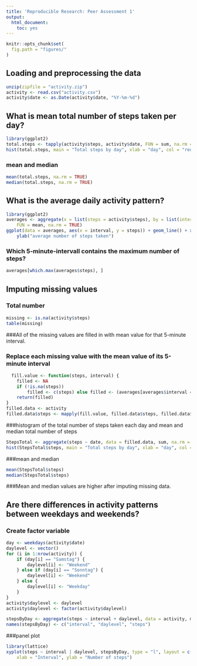 ---
title: 'Reproducible Research: Peer Assessment 1'
output: 
  html_document: 
    toc: yes
---
```{r opts, echo = FALSE}
knitr::opts_chunk$set(
  fig.path = "figures/"
)
```


## Loading and preprocessing the data

```{r}


unzip(zipfile = "activity.zip")
activity <- read.csv("activity.csv")
activity$date <- as.Date(activity$date, "%Y-%m-%d")
```

## What is mean total number of steps taken per day?
```{r}
library(ggplot2)
total.steps <- tapply(activity$steps, activity$date, FUN = sum, na.rm = TRUE)
hist(total.steps, main = "Total steps by day", xlab = "day", col = "red")
```
### mean and median
```{r}
mean(total.steps, na.rm = TRUE)
median(total.steps, na.rm = TRUE)
```

## What is the average daily activity pattern?
```{r}
library(ggplot2)
averages <- aggregate(x = list(steps = activity$steps), by = list(interval = activity$interval), 
    FUN = mean, na.rm = TRUE)
ggplot(data = averages, aes(x = interval, y = steps)) + geom_line() + xlab("5-minute interval") + 
    ylab("average number of steps taken")
```

### Which 5-minute-intervall contains the maximum number of steps?
```{r}
averages[which.max(averages$steps), ]
```

## Imputing missing values

### Total number
```{r}
missing <- is.na(activity$steps)
table(missing)
```
###All of the missing values are filled in with mean value for that 5-minute interval.

### Replace each missing value with the mean value of its 5-minute interval
```{r}
  fill.value <- function(steps, interval) {
    filled <- NA
    if (!is.na(steps)) 
        filled <- c(steps) else filled <- (averages[averages$interval == interval, "steps"])
    return(filled)
}
filled.data <- activity
filled.data$steps <- mapply(fill.value, filled.data$steps, filled.data$interval)
```

###histogram of the total number of steps taken each day and mean and median total number of steps

```{r}
StepsTotal <- aggregate(steps ~ date, data = filled.data, sum, na.rm = TRUE)
hist(StepsTotal$steps, main = "Total steps by day", xlab = "day", col = "red")
```

###mean and median

```{r}
mean(StepsTotal$steps)
median(StepsTotal$steps)
```
###Mean and median values are higher after imputing missing data.


## Are there differences in activity patterns between weekdays and weekends?

### Create factor variable 

```{r}
day <- weekdays(activity$date)
daylevel <- vector()
for (i in 1:nrow(activity)) {
    if (day[i] == "Samstag") {
        daylevel[i] <- "Weekend"
    } else if (day[i] == "Sonntag") {
        daylevel[i] <- "Weekend"
    } else {
        daylevel[i] <- "Weekday"
    }
}
activity$daylevel <- daylevel
activity$daylevel <- factor(activity$daylevel)

stepsByDay <- aggregate(steps ~ interval + daylevel, data = activity, mean)
names(stepsByDay) <- c("interval", "daylevel", "steps")

```


###panel plot
```{r}
library(lattice)
xyplot(steps ~ interval | daylevel, stepsByDay, type = "l", layout = c(1, 2), 
    xlab = "Interval", ylab = "Number of steps")
```   


